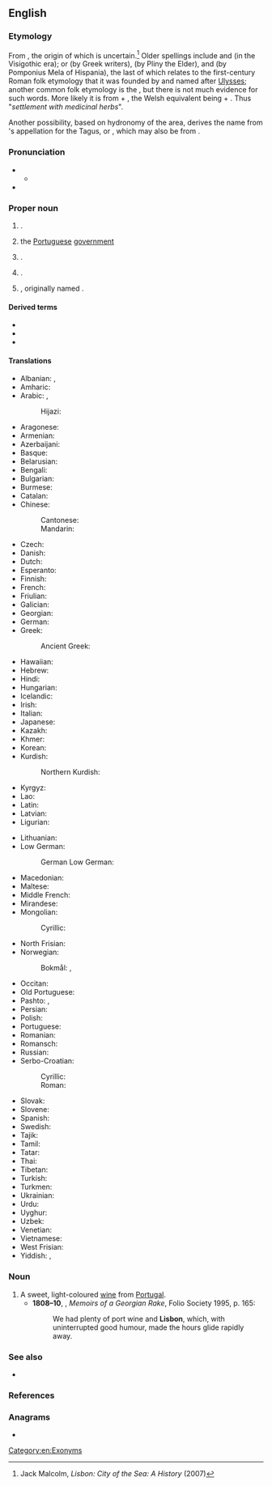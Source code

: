 ==English==
{{wikipedia}}
{{swp|Lisbon (disambiguation)}}

===Etymology===
From {{der|en|la|Olisīpō}}, the origin of which is uncertain.<ref name="JM">Jack Malcolm, ''Lisbon: City of the Sea: A History'' (2007)</ref> Older spellings include {{m|la|Ulixbona}} and {{m|la|Ulixbuna}} (in the Visigothic era); {{m|grc|Ὀλισσιπών}} or {{m|grc|Ὀλισσιπόνα}} (by Greek writers), {{m|la|Olisippo}} (by Pliny the Elder), and {{m|la|Ulyssippo}} (by Pomponius Mela of Hispania), the last of which relates to the first-century Roman folk etymology that it was founded by and named after [[Ulysses]]; another common folk etymology is the {{noncog|phn|𐤏𐤋𐤉𐤑 𐤏𐤁𐤀|ts=ʿaliṣ-ʿuboʾ|t=safe harbour}}, but there is not much evidence for such words. More likely it is from {{bor|la|cel-pro|*lussus||medicinal herb, vegetable}} + {{bor|la|cel-pro|*bonus||base}}, the Welsh equivalent being {{m|cy|llys||plant}} + {{m|cy|bôn||base}}. Thus "''settlement with medicinal herbs''".

Another possibility, based on hydronomy of the area, derives the name from {{der|en|qfa-sub-ibe}}'s appellation for the Tagus, {{m|und|Lisso}} or {{m|und|Lucio}}, which may also be from {{bor|la|cel-pro|*lussus}}.

===Pronunciation===
* {{IPA|en|/ˈlɪzbən/}}
** {{audio|en|LL-Q1860 (eng)-Vealhurl-Lisbon.wav|Audio (UK)}}
* {{rhymes|en|ɪzbən|s=2}}

===Proper noun===
{{en-proper noun}}

# {{place|en|capital city|c/Portugal|;|capital city|dist/Lisbon}}.
# {{lb|en|metonym}} the [[Portuguese]] [[government]]
# {{place|en|district|c/Portugal}}.
# {{place|en|city/county seat|co/Ransom County|s/North Dakota|c/USA}}.
# {{place|en|village/county seat|co/Columbiana County|s/Ohio|c/USA}}, originally named {{l|en|New Lisbon}}.

====Derived terms====
* {{l|en|Lisboner}}
* {{l|en|Lisbonite}}
* {{l|en|New Lisbon}}

====Translations====
{{trans-top|capital of Portugal}}
* Albanian: {{t|sq|Lisbona|f}}, {{t|sq|Lisbonë|f}} {{qualifier|indefinite}}
* Amharic: {{t|am|ሊዝቦን}}
* Arabic: {{t|ar|لِشْبُونَة|f}}, {{t|ar|أُشْبُونَة|f}} {{qualifier|archaic}}
*: Hijazi: {{t|acw|لِشْبونَة|tr=lišbōna}}
* Aragonese: {{t|an|Lisbona|f}}
* Armenian: {{t+|hy|Լիսաբոն}}
* Azerbaijani: {{t+|az|Lissabon}}
* Basque: {{t+|eu|Lisboa}}
* Belarusian: {{t|be|Лісабо́н|m}}
* Bengali: {{t|bn|লিসবন}}
* Bulgarian: {{t|bg|Лисабо́н|m}}
* Burmese: {{t|my|[[လစ်စဘွန်း]][[မြို့]]}}
* Catalan: {{t+|ca|Lisboa|f}}
* Chinese:
*: Cantonese: {{t|yue|里斯本|tr=lei5 si1 bun2}}
*: Mandarin: {{t+|cmn|里斯本|tr=Lǐsīběn}}
* Czech: {{t+|cs|Lisabon|m}}
* Danish: {{t|da|Lissabon|n}}
* Dutch: {{t+|nl|Lissabon|n}}
* Esperanto: {{t|eo|Lisbono}}
* Finnish: {{t+|fi|Lissabon}}
* French: {{t+|fr|Lisbonne|f}}
* Friulian: {{t|fur|Lisbone}}
* Galician: {{t+|gl|Lisboa|f}}
* Georgian: {{t|ka|ლისაბონი}}
* German: {{t+|de|Lissabon|n}}
* Greek: {{t|el|Λισσαβώνα|f}}
*: Ancient Greek: {{t|grc|Ὀλισσιπών}}
* Hawaiian: {{t|haw|Likepona}}
* Hebrew: {{t|he|לִיסְבּוֹן|f|tr=lísbon}}
* Hindi: {{t|hi|लिस्बन|m}}
* Hungarian: {{t+|hu|Lisszabon}}
* Icelandic: {{t|is|Lissabon|f}}
* Irish: {{t|ga|Liospóin|f}}
* Italian: {{t+|it|Lisbona|f}}
* Japanese: {{t+|ja|リスボン|tr=Risubon}}
* Kazakh: {{t|kk|Лиссабон}}
* Khmer: {{t+|km|លីសបោន}}
* Korean: {{t+|ko|^리스본}}
* Kurdish:
*: Northern Kurdish: {{t|kmr|Lîzbon}}
* Kyrgyz: {{t|ky|Лиссабон}}
* Lao: {{t|lo|ລີຊະບົນ}}
* Latin: {{t|la|Olisīpō}}
* Latvian: {{t|lv|Lisabona|f}}
* Ligurian: {{t|lij|Lisbonn-a}}
{{trans-mid}}
* Lithuanian: {{t+|lt|Lisabona|f}}
* Low German:
*: German Low German: {{t|nds-de|Lissabon|n}}
* Macedonian: {{t|mk|Лисабон|m}}
* Maltese: {{t|mt|Lisbona}}
* Middle French: {{t|frm|Lissebonne}}
* Mirandese: {{t|mwl|Lisboua}}
* Mongolian:
*: Cyrillic: {{t|mn|Лиссабон}}
* North Frisian: {{t|frr|Lisabon}}
* Norwegian:
*: Bokmål: {{t+|nb|Lisboa}}, {{t+|nb|Lissabon}}
* Occitan: {{t|oc|Lisbona}}
* Old Portuguese: {{t|roa-opt|Lisbõa}}
* Pashto: {{t|ps|لزبن|m|tr=lezbón}}, {{t|ps|لېزبن|m|tr=lezbon}}
* Persian: {{t|fa|لیسبون|tr=lisbon}}
* Polish: {{t+|pl|Lizbona|f}}
* Portuguese: {{t+|pt|Lisboa|f}}
* Romanian: {{t+|ro|Lisabona}}
* Romansch: {{t|rm|Lisbona|f}}
* Russian: {{t+|ru|Лиссабо́н|m}}
* Serbo-Croatian:
*: Cyrillic: {{t|sh|Лисабон|m}}
*: Roman: {{t|sh|Lisabon|m}}
* Slovak: {{t|sk|Lisabon|m}}
* Slovene: {{t+|sl|Lizbóna|f}}
* Spanish: {{t+|es|Lisboa|f}}
* Swedish: {{t+|sv|Lissabon|n}}
* Tajik: {{t|tg|Лиссабон}}
* Tamil: {{t+|ta|லிஸ்பன்}}
* Tatar: {{t|tt|Лиссабон}}
* Thai: {{t+|th|ลิสบอน}}
* Tibetan: {{t|bo|ལི་སི་བཱོན}}
* Turkish: {{t|tr|Lizbon}}
* Turkmen: {{t|tk|Lissabon}}
* Ukrainian: {{t|uk|Лісабо́н|m}}
* Urdu: {{t|ur|لسبن|m|tr=lisban}}
* Uyghur: {{t|ug|لىسبون}}
* Uzbek: {{t|uz|Lissabon}}
* Venetian: {{t|vec|Lisbona|f}}
* Vietnamese: {{t|vi|Li-xboa}}
* West Frisian: {{t|fy|Lissabon}}
* Yiddish: {{t|yi|ליסבאָן|n}}, {{t|yi|ליסאַבאָן|n}}
{{trans-bottom}}

===Noun===
{{en-noun|?}}

# A sweet, light-coloured [[wine]] from [[Portugal]].
#*'''1808–10''', {{w|William Hickey (memoirist)|William Hickey}}, ''Memoirs of a Georgian Rake'', Folio Society 1995, p. 165:
#*:We had plenty of port wine and '''Lisbon''', which, with uninterrupted good humour, made the hours glide rapidly away.

===See also===
* {{l|en|Lisboa}}

===References===
<references/>

===Anagrams===
* {{anagrams|en|a=bilnos|Bolins|bolins}}

[[Category:en:Exonyms]]